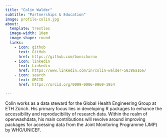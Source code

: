 ```yaml
---
title: "Colin Walder"
subtitle: "Partnerships & Education"
image: profile-colin.jpg
about:
  template: trestles
  image-width: 10em
  image-shape: round
  links:
    - icon: github
      text: GitHub
      href: https://github.com/bonschorno
    - icon: linkedin
      text: Linkedin
      href: https://www.linkedin.com/in/colin-walder-58386a166/
    - icon: search
      text: ORCID
      href: https://orcid.org/0009-0006-0969-1954

---
```


Colin works as a data steward for the Global Health Engineering Group at ETH Zürich. His primary focus lies in developing R packages to enhance the accessibility and reproducibility of research data. Within the realm of openwashdata, his main contributions will revolve around improving packages for accessing data from the Joint Monitoring Programme (JMP) by WHO/UNICEF.
